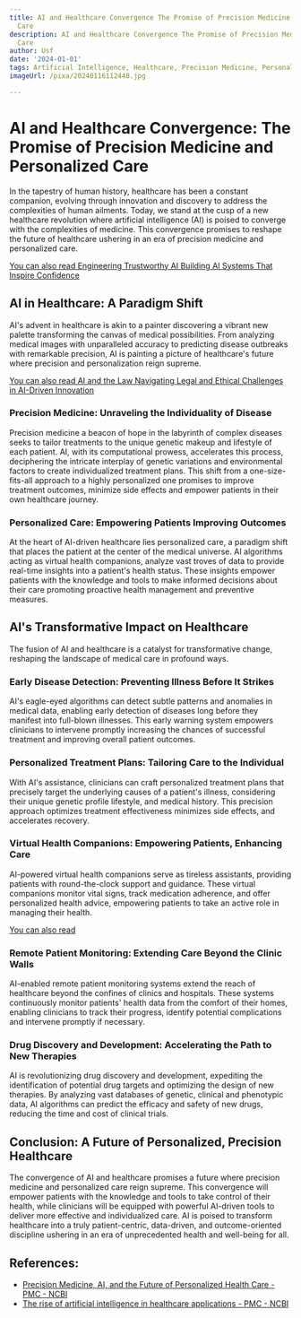 ```yaml
---
title: AI and Healthcare Convergence The Promise of Precision Medicine and Personalized
  Care
description: AI and Healthcare Convergence The Promise of Precision Medicine and Personalized
  Care
author: Usf
date: '2024-01-01'
tags: Artificial Intelligence, Healthcare, Precision Medicine, Personalized Care
imageUrl: /pixa/20240116112448.jpg

---
```

#  AI and Healthcare Convergence: The Promise of Precision Medicine and Personalized Care

In the tapestry of human history, healthcare has been a  constant companion, evolving through  innovation and discovery to address the complexities of human ailments. Today, we stand at  the cusp of a new healthcare revolution where  artificial intelligence (AI) is poised to converge with the complexities of medicine. This convergence promises to reshape the future of healthcare ushering in an era of precision medicine and personalized care.

[You can also read Engineering Trustworthy AI  Building AI Systems  That Inspire Confidence](Engineering%20Trustworthy%20AI%20Building%20AI%20Systems%20That%20Inspire%20Confidence)


## AI in  Healthcare:  A Paradigm Shift

AI's advent in healthcare is  akin to  a painter discovering a vibrant new palette transforming the canvas of medical  possibilities. From analyzing medical images with unparalleled accuracy to predicting disease outbreaks with remarkable precision, AI is painting a picture of healthcare's future where precision and personalization reign supreme.

[You  can also read AI and the Law Navigating Legal and Ethical Challenges in AI-Driven Innovation](AI%20and%20the%20Law%20Navigating%20Legal%20and%20Ethical%20Challenges%20in%20AI-Driven%20Innovation)


### Precision Medicine: Unraveling the Individuality of Disease

Precision  medicine  a beacon of hope in the labyrinth of complex diseases seeks  to tailor  treatments to the unique genetic  makeup and lifestyle of each patient. AI, with its computational prowess, accelerates  this process, deciphering the intricate interplay  of genetic variations and environmental factors to create individualized treatment plans. This shift from a one-size-fits-all approach to a  highly personalized one promises to improve treatment outcomes, minimize side effects and empower patients in  their own healthcare journey.

### Personalized Care: Empowering Patients Improving Outcomes

At the  heart of AI-driven healthcare lies personalized care, a paradigm shift that places the patient at the center of the medical universe. AI algorithms acting as virtual health companions, analyze vast troves of data to provide real-time insights into a patient's health status. These  insights empower patients with the knowledge  and  tools to make informed decisions about their care promoting proactive health management and preventive measures.

## AI's Transformative Impact on Healthcare

The fusion  of AI and  healthcare is a catalyst for transformative change, reshaping the landscape of  medical  care in profound ways.

### Early Disease Detection: Preventing Illness Before It Strikes

AI's eagle-eyed algorithms can detect subtle  patterns and anomalies  in medical data, enabling early  detection of diseases long before they manifest  into full-blown illnesses.  This early  warning  system empowers clinicians to intervene promptly increasing the chances of successful treatment and improving overall patient  outcomes.

### Personalized Treatment Plans: Tailoring Care to the  Individual

With AI's assistance,  clinicians can  craft personalized treatment plans that precisely target the underlying causes of a patient's illness, considering their unique genetic profile lifestyle, and medical history.  This precision approach optimizes treatment effectiveness minimizes side effects, and accelerates recovery.

### Virtual Health Companions: Empowering Patients, Enhancing Care

AI-powered virtual health companions serve as  tireless assistants, providing patients with round-the-clock support and guidance. These virtual companions monitor vital signs,  track medication adherence, and offer  personalized health advice, empowering patients to take an active role in managing their  health.

[You can also read  ]()


###  Remote Patient  Monitoring: Extending Care Beyond the Clinic Walls

AI-enabled  remote patient monitoring systems extend the reach of healthcare  beyond the confines of clinics and hospitals. These systems continuously  monitor patients' health  data from the comfort of their homes, enabling clinicians to track their progress, identify potential complications  and intervene  promptly if necessary.

### Drug Discovery and Development: Accelerating the Path to New Therapies

AI is revolutionizing drug discovery  and development, expediting  the identification of potential drug targets and optimizing  the design of new therapies. By analyzing  vast databases of genetic, clinical and phenotypic data, AI algorithms can predict the efficacy and safety of new drugs,  reducing the time and cost of clinical trials.

## Conclusion: A  Future of Personalized, Precision Healthcare

The convergence of AI and healthcare promises a future where precision  medicine and  personalized care reign supreme. This convergence will empower patients with the knowledge and tools to take control of their health, while clinicians will be equipped with powerful AI-driven tools  to deliver more effective and individualized care. AI is poised to transform healthcare into a truly patient-centric, data-driven, and  outcome-oriented discipline ushering in  an era of unprecedented health  and well-being for all.

## References:
- [Precision Medicine, AI, and the Future of Personalized Health Care - PMC - NCBI](https://www.ncbi.nlm.nih.gov/pmc/articles/PMC7877825/)
- [The rise of artificial intelligence in healthcare applications - PMC - NCBI](https://www.ncbi.nlm.nih.gov/pmc/articles/PMC7325854/)
